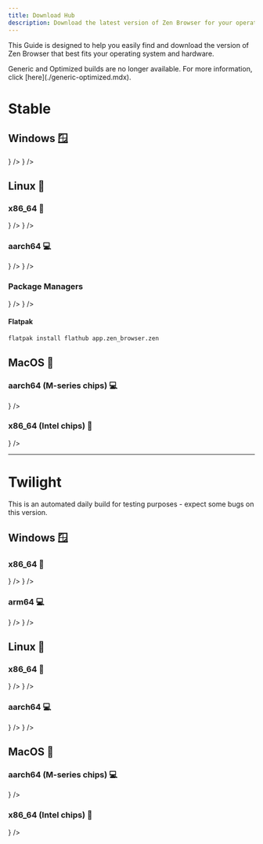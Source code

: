 ```yaml
---
title: Download Hub
description: Download the latest version of Zen Browser for your operating system.
---
```



This Guide is designed to help you easily find and download the version of Zen Browser that best fits your operating system and hardware.

<Callout type="info" title="What happened to Generic and Optimized builds?">
  Generic and Optimized builds are no longer available. For more information, click [here](./generic-optimized.mdx).
</Callout>

# Stable

## Windows 🪟

<Cards>
  <Card
    title="x86_64 Installer"
    href="https://github.com/zen-browser/desktop/releases/download/twilight/zen.installer.exe"
    icon={<ArrowDownToLineIcon />}
  />
  <Card
    title="arm64 Installer"
    href="https://github.com/zen-browser/desktop/releases/download/twilight/zen.installer-arm64.exe"
    icon={<ArrowDownToLineIcon />}
  />
</Cards>

## Linux 🐧

### x86_64 💽

<Cards>
  <Card
    title="AppImage"
    href="https://github.com/zen-browser/desktop/releases/latest/download/zen-x86_64.AppImage"
    icon={<ArrowDownToLineIcon />}
  />
  <Card
    title="Portable `tar.bz2`"
    href="https://github.com/zen-browser/desktop/releases/latest/download/zen.linux-x86_64.tar.bz2"
    icon={<ArrowDownToLineIcon />}
  />
</Cards>

### aarch64 💻

<Cards>
  <Card
    title="AppImage"
    href="https://github.com/zen-browser/desktop/releases/latest/download/zen-aarch64.AppImage"
    icon={<ArrowDownToLineIcon />}
  />
  <Card
    title="Portable `tar.bz2`"
    href="https://github.com/zen-browser/desktop/releases/latest/download/zen.linux-aarch64.tar.bz2"
    icon={<ArrowDownToLineIcon />}
  />
</Cards>

### Package Managers

<Cards>
  <Card
    title="Arch User Repository 📂 `AUR`"
    href="https://aur.archlinux.org/packages/zen-browser-bin"
    icon={<ArrowDownToLineIcon />}
  />
  <Card
    title="Pacstall `comunity`"
    href="https://pacstall.dev/packages/zen-browser-bin"
    icon={<ArrowDownToLineIcon />}
  />
</Cards>

#### Flatpak
```bash
flatpak install flathub app.zen_browser.zen
```

## MacOS 🍎

### aarch64 (M-series chips) 💻

<Cards>
  <Card
    title="DMG File"
    href="https://github.com/zen-browser/desktop/releases/latest/download/zen.macos-aarch64.dmg"
    icon={<ArrowDownToLineIcon />}
  />
</Cards>

### x86_64 (Intel chips) 💽

<Cards>
  <Card
    title="DMG File"
    href="https://github.com/zen-browser/desktop/releases/latest/download/zen.macos-x86_64.dmg"
    icon={<ArrowDownToLineIcon />}
  />
</Cards>

---

# Twilight

<Callout type="warn" title="Note">
  This is an automated daily build for testing purposes - expect some bugs on this version.
</Callout>

## Windows 🪟

### x86_64 💽

<Cards>
  <Card
    title="Installer"
    href="https://github.com/zen-browser/desktop/releases/download/twilight/zen.installer.exe"
    icon={<ArrowDownToLineIcon />}
  />
  <Card
    title="Portable `zip`"
    href="https://github.com/zen-browser/desktop/releases/download/twilight/zen.win-x86_64.zip"
    icon={<ArrowDownToLineIcon />}
  />
</Cards>

### arm64 💻

<Cards>
  <Card
    title="Installer"
    href="https://github.com/zen-browser/desktop/releases/download/twilight/zen.installer-arm64.exe"
    icon={<ArrowDownToLineIcon />}
  />
  <Card
    title="Portable `zip`"
    href="https://github.com/zen-browser/desktop/releases/download/twilight/zen.win-arm64.zip"
    icon={<ArrowDownToLineIcon />}
  />
</Cards>

## Linux 🐧

### x86_64 💽

<Cards>
  <Card
    title="AppImage"
    href="https://github.com/zen-browser/desktop/releases/download/twilight/zen-x86_64.AppImage"
    icon={<ArrowDownToLineIcon />}
  />
  <Card
    title="Portable `tar.bz2`"
    href="https://github.com/zen-browser/desktop/releases/download/twilight/zen.linux-x86_64.tar.bz2"
    icon={<ArrowDownToLineIcon />}
  />
</Cards>

### aarch64 💻

<Cards>
  <Card
    title="AppImage"
    href="https://github.com/zen-browser/desktop/releases/download/twilight/zen-aarch64.AppImage"
    icon={<ArrowDownToLineIcon />}
  />
  <Card
    title="Portable `tar.bz2`"
    href="https://github.com/zen-browser/desktop/releases/download/twilight/zen.linux-aarch64.tar.bz2"
    icon={<ArrowDownToLineIcon />}
  />
</Cards>

## MacOS 🍎

### aarch64 (M-series chips) 💻

<Cards>
  <Card
    title="DMG File"
    href="https://github.com/zen-browser/desktop/releases/download/twilight/zen.macos-aarch64.dmg"
    icon={<ArrowDownToLineIcon />}
  />
</Cards>

### x86_64 (Intel chips) 💽

<Cards>
  <Card
    title="DMG File"
    href="https://github.com/zen-browser/desktop/releases/download/twilight/zen.macos-x86_64.dmg"
    icon={<ArrowDownToLineIcon />}
  />
</Cards>